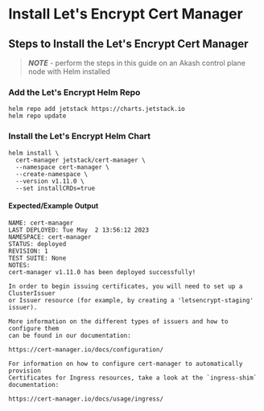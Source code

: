 # Install Let's Encrypt Cert Manager

## Steps to Install the Let's Encrypt Cert Manager

> _**NOTE**_ - perform the steps in this guide on an Akash control plane node with Helm installed

### Add the Let's Encrypt Helm Repo

```
helm repo add jetstack https://charts.jetstack.io
helm repo update
```

### Install the Let's Encrypt Helm Chart

```
helm install \
  cert-manager jetstack/cert-manager \
  --namespace cert-manager \
  --create-namespace \
  --version v1.11.0 \
  --set installCRDs=true
```

#### Expected/Example Output

```
NAME: cert-manager
LAST DEPLOYED: Tue May  2 13:56:12 2023
NAMESPACE: cert-manager
STATUS: deployed
REVISION: 1
TEST SUITE: None
NOTES:
cert-manager v1.11.0 has been deployed successfully!

In order to begin issuing certificates, you will need to set up a ClusterIssuer
or Issuer resource (for example, by creating a 'letsencrypt-staging' issuer).

More information on the different types of issuers and how to configure them
can be found in our documentation:

https://cert-manager.io/docs/configuration/

For information on how to configure cert-manager to automatically provision
Certificates for Ingress resources, take a look at the `ingress-shim`
documentation:

https://cert-manager.io/docs/usage/ingress/
```
